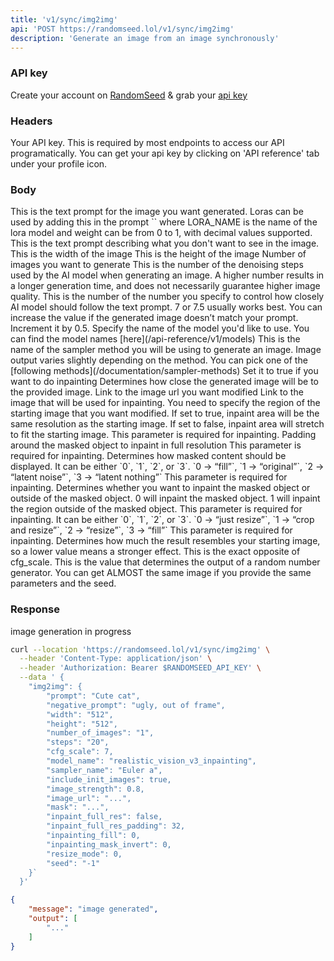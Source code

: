 ```yaml
---
title: 'v1/sync/img2img'
api: 'POST https://randomseed.lol/v1/sync/img2img'
description: 'Generate an image from an image synchronously'
---
```

### API key

Create your account on [RandomSeed](https://randomseed.co/signup) & grab your [api key](https://randomseed.co/api-reference/integrate)

### Headers

<ParamField header="Authorization" type="string">
  Your API key. This is required by most endpoints to access our API programatically. You can get your api key by clicking on 'API reference' tab under your profile icon.
</ParamField>

### Body

<ParamField body="prompt" type="string" required>
  This is the text prompt for the image you want generated. Loras can be used by adding this in the prompt `<lora:LORA_NAME:weight>` where LORA_NAME is the name of the lora model and weight can be from 0 to 1, with decimal values supported.
</ParamField>

<ParamField body="negative_prompt" type="string" default="">
  This is the text prompt describing what you don't want to see in the image.
</ParamField>

<ParamField body="width" type="string" default="512">
  This is the width of the image
</ParamField>

<ParamField body="height" type="string" default="512">
  This is the height of the image
</ParamField>

<ParamField body="number_of_images" type="string" default="1">
  Number of images you want to generate
</ParamField>

<ParamField body="steps" type="string" default="50">
  This is the number of the denoising steps used by the AI model when generating an image. A higher number results in a longer generation time, and does not necessarily guarantee higher image quality.
</ParamField>

<ParamField body="cfg_scale" type="float" default="7.0">
  This is the number of the number you specify to control how closely AI model should follow the text prompt. 7 or 7.5 usually works best. You can increase the value if the generated image doesn’t match your prompt. Increment it by 0.5.
</ParamField>

<ParamField body="model_name" type="string" required>
  Specify the name of the model you'd like to use. You can find the model names [here](/api-reference/v1/models)
</ParamField>

<ParamField body="sampler_name" type="string" required>
  This is the name of the sampler method you will be using to generate an image. Image output varies slightly depending on the method.
  You can pick one of the [following methods](/documentation/sampler-methods)
</ParamField>

<ParamField body="include_init_images" type="boolean" default="true">
  Set it to true if you want to do inpainting
</ParamField>

<ParamField body="image_strength" type="float" default="0.7">
  Determines how close the generated image will be to the provided image.
</ParamField>

<ParamField body="image_url" type="string">
  Link to the image url you want modified
</ParamField>
<ParamField body="mask" type="string">
  Link to the image that will be used for inpainting. You need to specify the region of the starting image that you want modified.
</ParamField>
<ParamField body="inpaint_full_res" type="boolean" default="false">
  If set to true, inpaint area will be the same resolution as the starting image. If set to false, inpaint area will stretch to fit the starting image. This parameter is required for inpainting.
</ParamField>
<ParamField body="inpaint_full_res_padding" type="integer" default="32">
  Padding around the masked object to inpaint in full resolution This parameter is required for inpainting.
</ParamField>
<ParamField body="inpainting_fill" type="integer" default="1">
  Determines how masked content should be displayed. It can be either `0`, `1`, `2`, or `3`. `0 -> “fill”`, `1 -> “original”`, `2 -> “latent noise”`, `3 -> “latent nothing”`
  This parameter is required for inpainting.
</ParamField>
<ParamField body="inpainting_mask_invert" type="integer" default="0">
  Determines whether you want to inpaint the masked object or outside of the masked object. 0 will inpaint the masked object. 1 will inpaint the region outside of the masked object. This parameter is required for inpainting.
</ParamField>
<ParamField body="resize_mode" type="integer" default="1">
  It can be either `0`, `1`, `2`, or `3`. `0 -> “just resize”`, `1 -> “crop and resize”`, `2 -> “resize”`, `3 -> “fill”`
  This parameter is required for inpainting.
</ParamField>
<ParamField body="image_cfg_scale" type="float" default="0.7">
  Determines how much the result resembles your starting image, so a lower value means a stronger effect. This is the exact opposite of cfg_scale.
</ParamField>

<ParamField body="seed" type="integer" default="-1">
  This is the value that determines the output of a random number generator. You can get ALMOST the same image if you provide the same parameters and the seed.
</ParamField>

### Response

<ResponseField name="message" type="string">
  image generation in progress
</ResponseField>

<RequestExample>

```bash Example Request
curl --location 'https://randomseed.lol/v1/sync/img2img' \
  --header 'Content-Type: application/json' \
  --header 'Authorization: Bearer $RANDOMSEED_API_KEY' \
  --data ' {
    "img2img": {
        "prompt": "Cute cat",
        "negative_prompt": "ugly, out of frame",
        "width": "512",
        "height": "512",
        "number_of_images": "1",
        "steps": "20",
        "cfg_scale": 7,
        "model_name": "realistic_vision_v3_inpainting",
        "sampler_name": "Euler a",
        "include_init_images": true,
        "image_strength": 0.8,
        "image_url": "...",
        "mask": "...",
        "inpaint_full_res": false,
        "inpaint_full_res_padding": 32,
        "inpainting_fill": 0,
        "inpainting_mask_invert": 0,
        "resize_mode": 0,
        "seed": "-1"
    }`
  }'
```
</RequestExample>

<ResponseExample>

```json Response
{
    "message": "image generated",
    "output": [
        "..."
    ]
}
```
</ResponseExample>

